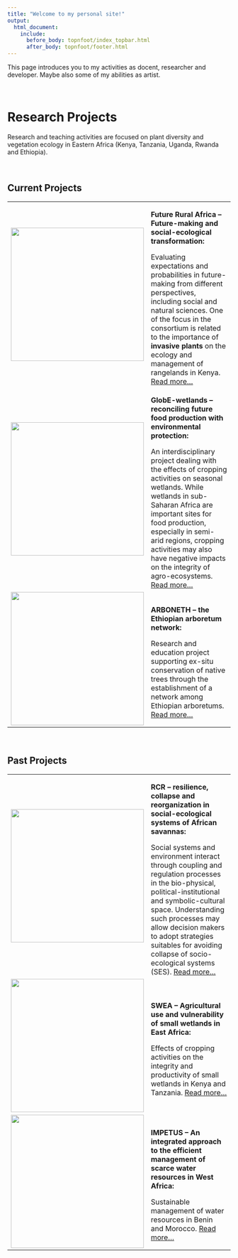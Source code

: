 ---
title: "Welcome to my personal site!"
output:
  html_document:
    include:
      before_body: topnfoot/index_topbar.html
      after_body: topnfoot/footer.html
---

This page introduces you to my activities as docent, researcher and developer.
Maybe also some of my abilities as artist.

<br/>

# Research Projects

Research and teaching activities are focused on plant diversity and vegetation
ecology in Eastern Africa (Kenya, Tanzania, Uganda, Rwanda and Ethiopia).

<br/>

## Current Projects

<table>

<tr>
  <td><img src="images/FutureAfrica_logo.png" alt="" style="width:300px; height:auto;"></td>
  <td>
  **Future Rural Africa -- Future-making and social-ecological transformation:**
  
  Evaluating expectations and probabilities in future-making from different
  perspectives, including social and natural sciences.
  One of the focus in the consortium is related to the importance of
  **invasive plants** on the ecology and management of rangelands in Kenya.
  [Read more...](http://www.futureruralafrica.de)
  </td>
</tr>

<tr>
  <td><img src="images/Globe_logo.png" alt="" style="width:300px; height:auto;"></td>
  <td>
  **GlobE-wetlands -- reconciling future food production with environmental
  protection:**
  
  An interdisciplinary project dealing with the effects of cropping activities
  on seasonal wetlands.
  While wetlands in sub-Saharan Africa are important sites for food production,
  especially in semi-arid regions, cropping activities may also have negative
  impacts on the integrity of agro-ecosystems.
  [Read more...](https://www.wetlands-africa.de)
  </td>
</tr>

<tr>
  <td><img src="images/Arboneth_logo.png" alt="" style="width:300px; height:auto;"></td>
  <td>
  **ARBONETH --  the Ethiopian arboretum network:**
  
  Research and education project supporting ex-situ conservation of native trees
  through the establishment of a network among Ethiopian arboretums.
  [Read more...](https://www.arboneth.com)
  </td>
</tr>

</table>

<br/>

## Past Projects

<table>

<tr>
  <td><img src="images/RCR_logo.png" alt="" style="width:300px; height:auto;"></td>
  <td>
  **RCR --  resilience, collapse and reorganization in social-ecological
  systems of African savannas:**
  
  Social systems and environment interact through coupling and regulation
  processes in the bio-physical, political-institutional and symbolic-cultural
  space.   Understanding such processes may allow decision makers to adopt
  strategies   suitables for avoiding collapse of socio-ecological systems
  (SES).
  [Read more...](http://resilience-research.de)
  </td>
</tr>

<tr>
  <td><img src="images/SWEA_logo.png" alt="" style="width:300px; height:auto;"></td>
  <td>
  **SWEA -- Agricultural use and vulnerability of small wetlands in East
  Africa:**
  
  Effects of cropping activities on the integrity and productivity of small
  wetlands in Kenya and Tanzania.
  [Read more...](https://www.ipe.uni-bonn.de/verbundprojekte/wetland/swea)
  </td>
</tr>

<tr>
  <td><img src="images/Impetus_logo.png" alt="" style="width:300px; height:auto;"></td>
  <td>
  **IMPETUS -- An integrated approach to the efficient management of scarce
  water resources in West Africa:**
  
  Sustainable management of water resources in Benin and Morocco.
  [Read more...](http://www.impetus.uni-koeln.de/en/project.html)
  </td>
</tr>

</table>
